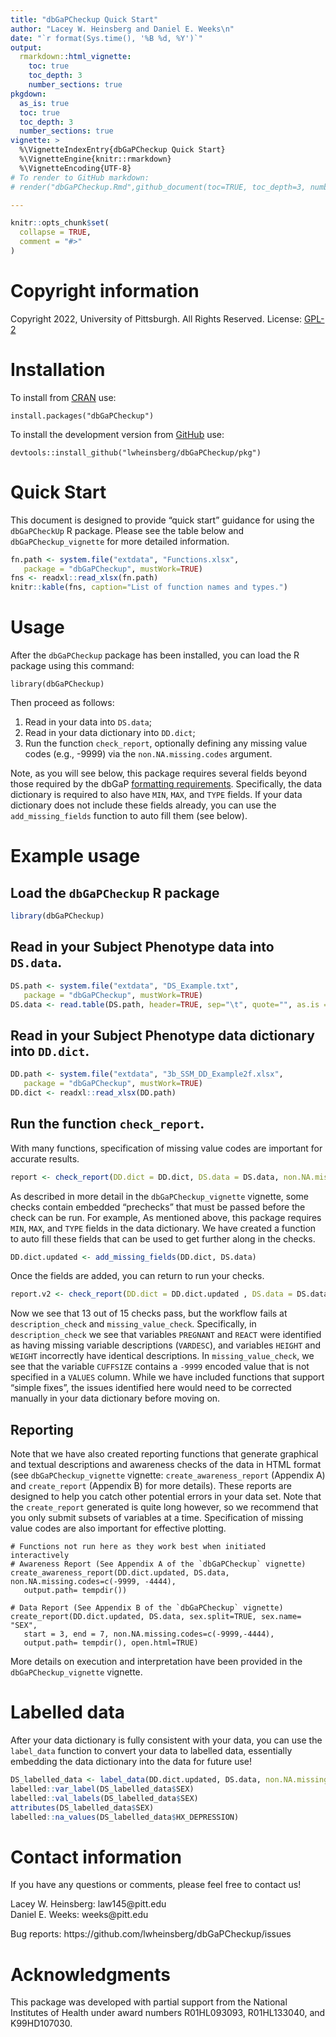 ```yaml
---
title: "dbGaPCheckup Quick Start"
author: "Lacey W. Heinsberg and Daniel E. Weeks\n"
date: "`r format(Sys.time(), '%B %d, %Y')`"
output: 
  rmarkdown::html_vignette:
    toc: true
    toc_depth: 3
    number_sections: true
pkgdown:
  as_is: true 
  toc: true
  toc_depth: 3
  number_sections: true 
vignette: >
  %\VignetteIndexEntry{dbGaPCheckup Quick Start}
  %\VignetteEngine{knitr::rmarkdown}
  %\VignetteEncoding{UTF-8}
# To render to GitHub markdown:
# render("dbGaPCheckup.Rmd",github_document(toc=TRUE, toc_depth=3, number_sections=TRUE))

---
```


```r
knitr::opts_chunk$set(
  collapse = TRUE,
  comment = "#>"
)
```

# Copyright information 

Copyright 2022, University of Pittsburgh. All Rights Reserved.
License: [GPL-2](https://www.gnu.org/licenses/old-licenses/gpl-2.0.en.html)

# Installation 

To install from [CRAN](https://cran.r-project.org/) use: 

```
install.packages("dbGaPCheckup")
```

To install the development version from [GitHub](https://github.com/) use: 

```
devtools::install_github("lwheinsberg/dbGaPCheckup/pkg")
```

# Quick Start 

This document is designed to provide "quick start" guidance for using the `dbGaPCheckUp` R package. Please see the table below and `dbGaPCheckup_vignette` for more detailed information. 

```r
fn.path <- system.file("extdata", "Functions.xlsx",
   package = "dbGaPCheckup", mustWork=TRUE)
fns <- readxl::read_xlsx(fn.path)
knitr::kable(fns, caption="List of function names and types.")
```

# Usage

After the `dbGaPCheckup` package has been installed, you can load the R package using this command: 

`library(dbGaPCheckup)`

Then proceed as follows:

1. Read in your data into `DS.data`; 
2. Read in your data dictionary into `DD.dict`; 
3. Run the function `check_report`, optionally defining any missing value codes (e.g., -9999) via the `non.NA.missing.codes` argument.

Note, as you will see below, this package requires several fields beyond those required by the dbGaP [formatting requirements](https://www.ncbi.nlm.nih.gov/gap/docs/submissionguide/). Specifically, the data dictionary is required to also have `MIN`, `MAX`, and `TYPE` fields. If your data dictionary does not include these fields already, you can use the `add_missing_fields` function to auto fill them (see below).

# Example usage

## Load the `dbGaPCheckup` R package

```r
library(dbGaPCheckup)
```

##  Read in your Subject Phenotype data into `DS.data`.

```r
DS.path <- system.file("extdata", "DS_Example.txt",
   package = "dbGaPCheckup", mustWork=TRUE)
DS.data <- read.table(DS.path, header=TRUE, sep="\t", quote="", as.is = TRUE)
```

## Read in your Subject Phenotype data dictionary into `DD.dict`.

```r
DD.path <- system.file("extdata", "3b_SSM_DD_Example2f.xlsx",
   package = "dbGaPCheckup", mustWork=TRUE)
DD.dict <- readxl::read_xlsx(DD.path)
```

## Run the function `check_report`.

With many functions, specification of missing value codes are important for accurate results. 

```r
report <- check_report(DD.dict = DD.dict, DS.data = DS.data, non.NA.missing.codes=c(-4444, -9999))
```

As described in more detail in the `dbGaPCheckup_vignette` vignette, some checks contain embedded "prechecks" that must be passed before the check can be run. For example,  As mentioned above, this package requires `MIN`, `MAX`, and `TYPE` fields in the data dictionary. We have created a function to auto fill these fields that can be used to get further along in the checks. 

```r
DD.dict.updated <- add_missing_fields(DD.dict, DS.data)
```

Once the fields are added, you can return to run your checks.

```r
report.v2 <- check_report(DD.dict = DD.dict.updated , DS.data = DS.data, non.NA.missing.codes=c(-4444, -9999))
```

Now we see that 13 out of 15 checks pass, but the workflow fails at `description_check` and `missing_value_check`. Specifically, in `description_check` we see that variables `PREGNANT` and `REACT` were identified as having missing variable descriptions (`VARDESC`), and variables `HEIGHT` and `WEIGHT` incorrectly have identical descriptions. In `missing_value_check`, we see that the variable `CUFFSIZE` contains a `-9999` encoded value that is not specified in a `VALUES` column. While we have included functions that support "simple fixes", the issues identified here would need to be corrected manually in your data dictionary before moving on. 

## Reporting

Note that we have also created reporting functions that generate graphical and textual descriptions and awareness checks of the data in HTML format (see `dbGaPCheckup_vignette` vignette: `create_awareness_report` (Appendix A) and `create_report` (Appendix B) for more details). These reports are designed to help you catch other potential errors in your data set. Note that the `create_report` generated is quite long however, so we recommend that you only submit subsets of variables at a time. Specification of missing value codes are also important for effective plotting. 


```
# Functions not run here as they work best when initiated interactively
# Awareness Report (See Appendix A of the `dbGaPCheckup` vignette)
create_awareness_report(DD.dict.updated, DS.data, non.NA.missing.codes=c(-9999, -4444),
   output.path= tempdir())
   
# Data Report (See Appendix B of the `dbGaPCheckup` vignette)
create_report(DD.dict.updated, DS.data, sex.split=TRUE, sex.name= "SEX",
   start = 3, end = 7, non.NA.missing.codes=c(-9999,-4444),
   output.path= tempdir(), open.html=TRUE)
```

More details on execution and interpretation have been provided in the `dbGaPCheckup_vignette` vignette. 

# Labelled data

After your data dictionary is fully consistent with your data, you can use the `label_data` function to convert your data to labelled data, essentially embedding the data dictionary into the data for future use!  

```r
DS_labelled_data <- label_data(DD.dict.updated, DS.data, non.NA.missing.codes=c(-9999))
labelled::var_label(DS_labelled_data$SEX)
labelled::val_labels(DS_labelled_data$SEX)
attributes(DS_labelled_data$SEX)
labelled::na_values(DS_labelled_data$HX_DEPRESSION)
```

# Contact information 

If you have any questions or comments, please feel free to contact us! 

Lacey W. Heinsberg: law145@pitt.edu       
Daniel E. Weeks: weeks@pitt.edu             

Bug reports: https://github.com/lwheinsberg/dbGaPCheckup/issues

# Acknowledgments

This package was developed with partial support from the National Institutes of Health under award numbers R01HL093093, R01HL133040, and K99HD107030.
